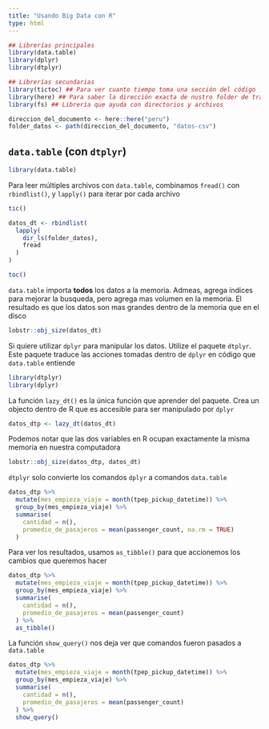 ```yaml
---
title: "Usando Big Data con R"
type: html
---
```


```r

## Librerías principales
library(data.table)
library(dplyr)
library(dtplyr)

## Librerías secundarias
library(tictoc) ## Para ver cuanto tiempo toma una sección del código
library(here) ## Para saber la dirección exacta de nustro folder de trabajo
library(fs) ## Librería que ayuda con directorios y archivos

```

```r
direccion_del_documento <- here::here("peru")
folder_datos <- path(direccion_del_documento, "datos-csv")
```

## `data.table` (con `dtplyr`)

```r
library(data.table)
```

Para leer múltiples archivos con `data.table`, combinamos `fread()` con `rbindlist()`,
y `lapply()` para iterar por cada archivo
```r
tic()

datos_dt <- rbindlist(
  lapply(
    dir_ls(folder_datos),
    fread
  )
)

toc()
```

`data.table` importa **todos** los datos a la memoria. Admeas, agrega índices para
mejorar la busqueda, pero agrega mas volumen en la memoria. El resultado es que
los datos son mas grandes dentro de la memoria que en el disco
```r
lobstr::obj_size(datos_dt)
```

Si quiere utilizar `dplyr` para manipular los datos. Utilize el paquete `dtplyr`.
Este paquete traduce las acciones tomadas dentro de `dplyr` en código que `data.table`
entiende
```r
library(dtplyr)
library(dplyr)
```

La función `lazy_dt()` es la única función que aprender del paquete. Crea un
objecto dentro de R que es accesible para ser manipulado por `dplyr`
```r
datos_dtp <- lazy_dt(datos_dt)
```

Podemos notar que las dos variables en R ocupan exactamente la misma memoria en 
nuestra computadora
```r
lobstr::obj_size(datos_dtp, datos_dt)
```

`dtplyr` solo convierte los comandos `dplyr` a comandos `data.table`
```r
datos_dtp %>% 
  mutate(mes_empieza_viaje = month(tpep_pickup_datetime)) %>% 
  group_by(mes_empieza_viaje) %>% 
  summarise(
    cantidad = n(),
    promedio_de_pasajeros = mean(passenger_count, na.rm = TRUE)
  )
```

Para ver los resultados, usamos `as_tibble()` para que accionemos los cambios que 
queremos hacer
```r
datos_dtp %>% 
  mutate(mes_empieza_viaje = month(tpep_pickup_datetime)) %>% 
  group_by(mes_empieza_viaje) %>% 
  summarise(
    cantidad = n(),
    promedio_de_pasajeros = mean(passenger_count)
  ) %>% 
  as_tibble()
```

La función `show_query()` nos deja ver que comandos fueron pasados a `data.table`
```r
datos_dtp %>% 
  mutate(mes_empieza_viaje = month(tpep_pickup_datetime)) %>% 
  group_by(mes_empieza_viaje) %>% 
  summarise(
    cantidad = n(),
    promedio_de_pasajeros = mean(passenger_count)
  ) %>% 
  show_query()
```

